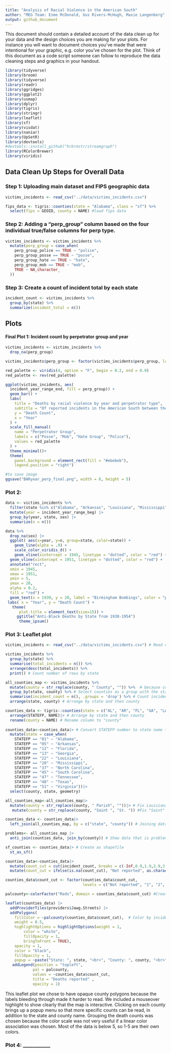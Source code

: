 ```yaml
---
title: "Analysis of Racial Violence in the American South"
author: "MEG Team: Esme McDonald, Gus Rivers-McHugh, Maxie Langenberg"
output: github_document
---
```


This document should contain a detailed account of the data clean up for your data and the design choices you are making for your plots. For instance you will want to document choices you've made that were intentional for your graphic, e.g. color you've chosen for the plot. Think of this document as a code script someone can follow to reproduce the data cleaning steps and graphics in your handout.

```r
library(tidyverse)
library(broom)
library(tidyverse)
library(readr)
library(ggridges)
library(ggplot2)
library(usmap)
library(dplyr)
library(tigris)
library(stringr)
library(leaflet)
library(sf)
library(visdat)
library(naniar)
library(UpSetR)
library(devtools)
#devtools::install_github("hrbrmstr/streamgraph")
library(RColorBrewer)
library(viridis)
```

## Data Clean Up Steps for Overall Data

### Step 1: Uploading main dataset and FIPS geographic data
```r
victims_incidents <- read_csv("../data/victims_incidents.csv")

fips_data <- tigris::counties(state = "Alabama", class = "sf") %>%
  select(fips = GEOID, county = NAME) #load fips data
``` 

### Step 2: Adding a "perp_group" column based on the four individual true/false columns for perp type. 

```r
victims_incidents <- victims_incidents %>%
  mutate(perp_group = case_when(
    perp_group_police == TRUE ~ "police",
    perp_group_posse == TRUE ~ "posse",
    perp_group_hate == TRUE ~ "hate",
    perp_group_mob == TRUE ~ "mob",
    TRUE ~ NA_character_
  ))
```

### Step 3: Create a count of incident total by each state 
``` r
incident_count <- victims_incidents %>%
  group_by(state) %>%
  summarize(incident_total = n())
```



## Plots

#### Final Plot 1: Incident count by perpetrator group and year

```r

victims_incidents <- victims_incidents %>% 
  drop_na(perp_group)

victims_incidents$perp_group <- factor(victims_incidents$perp_group, levels = c("posse", "mob", "hate", "police"))

red_palette <- viridis(4, option = "F", begin = 0.2, end = 0.9)
red_palette <- rev(red_palette)

ggplot(victims_incidents, aes(
  incident_year_range_end, fill = perp_group)) +
  geom_bar() +
  labs(
    title = "Deaths by racial violence by year and perpetrator type",
    subtitle = "Of reported incidents in the American South between the years 1930 and 1954",
    y = "Death Count",
    x = "Year"
  ) +
  scale_fill_manual(
    name = "Perpetrator Group",
    labels = c("Posse", "Mob", "Hate Group", "Police"),
    values = red_palette
  ) +
  theme_minimal()+
  theme(
    panel.background = element_rect(fill = "#ebebeb"), 
    legend.position = "right") 

#to save image
ggsave("BARyear_perp_final.png", width = 8, height = 5)
```


### Plot 2:

```r

data <- victims_incidents %>%
  filter(state %in% c("Alabama", "Arkansas", "Louisiana", "Mississippi", "North Carolina", "South Carolina", "Tennessee", "Texas", "Virginia")) |>
  mutate(year = incident_year_range_beg) |>
  group_by(year, state, sex) |>
  summarize(n = n())

data %>%
  drop_na(sex) |>
  ggplot( aes(x=year, y=n, group=state, color=state)) +
    geom_line(alpha = .9) +
    scale_color_viridis_d() +
    geom_vline(xintercept = 1945, linetype = "dotted", color = "red") +
  geom_vline(xintercept = 1951, linetype = "dotted", color = "red") +
  annotate("rect", 
  xmin = 1945, 
  xmax = 1951, 
  ymin = 5, 
  ymax = 20, 
  alpha = 0.2, 
  fill = "red") +
  geom_text(x = 1939, y = 20, label = "Birmingham Bombings", color = "purple", show.legend  = FALSE) +
 labs( x = "Year", y = "Death Count") +
   theme(
      plot.title = element_text(size=15)) +
     ggtitle("Anti-Black Deaths by State from 1930-1954")
      theme_ipsum()
```

### Plot 3: Leaflet plot

```r
victims_incidents <- read_csv("../data/victims_incidents.csv") # Read dataset

victims_incidents %>% 
  group_by(state) %>%
  summarise(total_incidents = n()) %>%
  arrange(desc(total_incidents)) %>% 
  print() # Count number of rows by state

all_counties_map <- victims_incidents %>% 
  mutate(county = str_replace(county, " County", "")) %>%  # because county names don't match fips data
  group_by(state, county) %>% # Select counties as a group with the state
  summarise(incident_count = n(), .groups = 'drop') %>% # Count incidents per county
  arrange(state, county) # Arrange by state and then county

counties_data <- tigris::counties(state = c("AL", "AR", "FL", "GA", "LA", "MS", "NC", "SC", "TN", "TX", "VA"), class = "sf")|> #Grab multipolygon shapefiles of each county
  arrange(STATEFP, NAME)|> # Arrange by state and then county
  rename(county = NAME) # Rename column to "county"
  
counties_data<-counties_data|> # Convert STATEFP number to state name to allow join
  mutate(state = case_when(
    STATEFP == "01" ~ "Alabama",
    STATEFP == "05" ~ "Arkansas",
    STATEFP == "12" ~ "Florida",
    STATEFP == "13" ~ "Georgia",
    STATEFP == "22" ~ "Louisiana",
    STATEFP == "28" ~ "Mississippi",
    STATEFP == "37" ~ "North Carolina",
    STATEFP == "45" ~ "South Carolina",
    STATEFP == "47" ~ "Tennessee",
    STATEFP == "48" ~ "Texas",
    STATEFP == "51" ~ "Virginia"))|>
  select(county, state, geometry)

all_counties_map<-all_counties_map|>
  mutate(county = str_replace(county, " Parish", ""))|> # Fix Louisiana
   mutate(county = str_replace(county, "Saint ", "St. ")) #Fix "Saint"

counties_data <- counties_data|>
  left_join(all_counties_map, by = c("state", "county")) # Joining datasets by state and then county. This includes counties with no incidents.

problems<- all_counties_map |>
  anti_join(counties_data, join_by(county)) # Show data that is problematic

sf_counties <- counties_data|> # Create as shapefile
  st_as_sf()

counties_data<-counties_data|>
  mutate(count_cut = cut(incident_count, breaks = c(-Inf,0.9,1.9,2.9,3.9,4.9,5.9,10.9,40.9,Inf), labels = c("Not reported","1","2","3","4","5","6-10","11-40",">40")))|>
  mutate(count_cut = ifelse(is.na(count_cut), "Not reported", as.character(count_cut))) # Create column with grouped numbers

counties_data$count_cut <- factor(counties_data$count_cut, 
                                  levels = c("Not reported", "1", "2", "3", "4", "5", "6-10", "11-40", ">40")) #Treat new column as factor
```
```r
palcounty<-colorFactor("Reds", domain = counties_data$count_cut) #Create palette

leaflet(counties_data) |>
  addProviderTiles(providers$Jawg.Streets) |>
  addPolygons(
    fillColor = ~palcounty(counties_data$count_cut),  # Color by incident count
    weight = 0.5,
    highlightOptions = highlightOptions(weight = 1,
        color = "white",
        fillOpacity = 1,
        bringToFront = TRUE),
    opacity = 1,
    color = "black",
    fillOpacity = 1,
    popup = ~paste("State: ", state, "<br>", "County: ", county, "<br>", "Deaths reported: ", incident_count, "<br>"))|> # Popups
   addLegend(position = "topleft",
            pal = palcounty,
            values = ~counties_data$count_cut, 
            title = "Deaths reported" ,
            opacity = 1)
```
This leaflet plot we chose to have opaque county polygons because the labels bleeding through made it harder to read. We included a mouseover highlight to show clearly that the map is interactive. Clicking on each county brings up a popup menu so that more specific counts can be read, in addition to the state and county name. Grouping the death counts was chosen because the color scale was not very useful if a linear color association was chosen. Most of the data is below 5, so 1-5 are their own colors. 


### Plot 4: ___________ 


